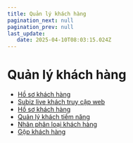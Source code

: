 ```yaml
---
title: Quản lý khách hàng
pagination_next: null
pagination_prev: null
last_update:
   date: 2025-04-10T08:03:15.024Z
---
```

# Quản lý khách hàng
* [Hồ sơ khách hàng](/60-quan-ly-khach-hang/ho-so-khach-hang.mdx)
* [Subiz live khách truy cập web](/60-quan-ly-khach-hang/1.--subiz-live-khach-truy-cap-web.mdx)
* [Hồ sơ khách hàng](/60-quan-ly-khach-hang/2.-ho-so-khach-hang.mdx)
* [Quản lý khách tiềm năng](/60-quan-ly-khach-hang/3.-quan-ly-khach-tiem-nang.mdx)
* [Nhãn phân loại khách hàng](/60-quan-ly-khach-hang/4.-nhan-phan-loai-khach-hang.mdx)
* [Gộp khách hàng](/60-quan-ly-khach-hang/5.-gop-khach-hang.mdx)